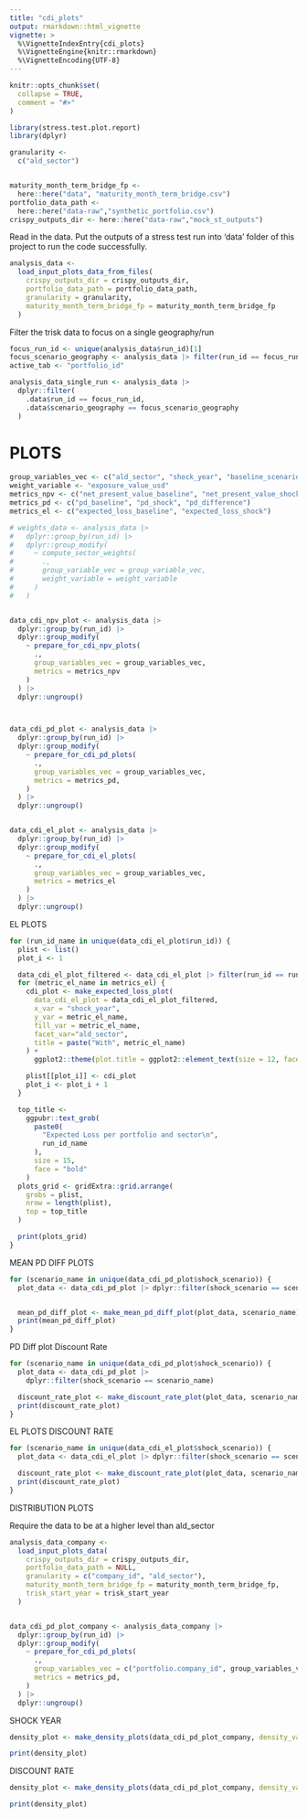 ```yaml
---
title: "cdi_plots"
output: rmarkdown::html_vignette
vignette: >
  %\VignetteIndexEntry{cdi_plots}
  %\VignetteEngine{knitr::rmarkdown}
  %\VignetteEncoding{UTF-8}
---
```


```r
knitr::opts_chunk$set(
  collapse = TRUE,
  comment = "#>"
)
```

```r
library(stress.test.plot.report)
library(dplyr)

granularity <-
  c("ald_sector")


maturity_month_term_bridge_fp <-
  here::here("data", "maturity_month_term_bridge.csv")
portfolio_data_path <-
  here::here("data-raw","synthetic_portfolio.csv")
crispy_outputs_dir <- here::here("data-raw","mock_st_outputs")

```

Read in the data. Put the outputs of a stress test run into 'data' folder of this project to run the code successfully.

```r
analysis_data <-
  load_input_plots_data_from_files(
    crispy_outputs_dir = crispy_outputs_dir,
    portfolio_data_path = portfolio_data_path,
    granularity = granularity,
    maturity_month_term_bridge_fp = maturity_month_term_bridge_fp
  )
```


Filter the trisk data to focus on a single geography/run

```r
focus_run_id <- unique(analysis_data$run_id)[1]
focus_scenario_geography <- analysis_data |> filter(run_id == focus_run_id)|> dplyr::distinct(scenario_geography) |> dplyr::pull() 
active_tab <- "portfolio_id"

analysis_data_single_run <- analysis_data |>
  dplyr::filter(
    .data$run_id == focus_run_id,
    .data$scenario_geography == focus_scenario_geography
  )
```

# PLOTS

```r
group_variables_vec <- c("ald_sector", "shock_year", "baseline_scenario", "shock_scenario", "discount_rate")
weight_variable <- "exposure_value_usd"
metrics_npv <- c("net_present_value_baseline", "net_present_value_shock", "net_present_value_difference")
metrics_pd <- c("pd_baseline", "pd_shock", "pd_difference")
metrics_el <- c("expected_loss_baseline", "expected_loss_shock")

# weights_data <- analysis_data |>
#   dplyr::group_by(run_id) |>
#   dplyr::group_modify(
#     ~ compute_sector_weights(
#       .,
#       group_variable_vec = group_variable_vec,
#       weight_variable = weight_variable
#     )
#   )


data_cdi_npv_plot <- analysis_data |>
  dplyr::group_by(run_id) |>
  dplyr::group_modify(
    ~ prepare_for_cdi_npv_plots(
      .,
      group_variables_vec = group_variables_vec,
      metrics = metrics_npv
    )
  ) |>
  dplyr::ungroup()



data_cdi_pd_plot <- analysis_data |>
  dplyr::group_by(run_id) |>
  dplyr::group_modify(
    ~ prepare_for_cdi_pd_plots(
      .,
      group_variables_vec = group_variables_vec,
      metrics = metrics_pd,
    )
  ) |>
  dplyr::ungroup()


data_cdi_el_plot <- analysis_data |>
  dplyr::group_by(run_id) |>
  dplyr::group_modify(
    ~ prepare_for_cdi_el_plots(
      .,
      group_variables_vec = group_variables_vec,
      metrics = metrics_el
    )
  ) |>
  dplyr::ungroup()
```


EL PLOTS

```r
for (run_id_name in unique(data_cdi_el_plot$run_id)) {
  plist <- list()
  plot_i <- 1

  data_cdi_el_plot_filtered <- data_cdi_el_plot |> filter(run_id == run_id_name)
  for (metric_el_name in metrics_el) {
    cdi_plot <- make_expected_loss_plot(
      data_cdi_el_plot = data_cdi_el_plot_filtered,
      x_var = "shock_year",
      y_var = metric_el_name,
      fill_var = metric_el_name,
      facet_var="ald_sector",
      title = paste("With", metric_el_name)
    ) +
      ggplot2::theme(plot.title = ggplot2::element_text(size = 12, face = "bold"))

    plist[[plot_i]] <- cdi_plot
    plot_i <- plot_i + 1
  }

  top_title <-
    ggpubr::text_grob(
      paste0(
        "Expected Loss per portfolio and sector\n",
        run_id_name
      ),
      size = 15,
      face = "bold"
    )
  plots_grid <- gridExtra::grid.arrange(
    grobs = plist,
    nrow = length(plist),
    top = top_title
  )

  print(plots_grid)
}
```

MEAN PD DIFF PLOTS

```r
for (scenario_name in unique(data_cdi_pd_plot$shock_scenario)) {
  plot_data <- data_cdi_pd_plot |> dplyr::filter(shock_scenario == scenario_name)


  mean_pd_diff_plot <- make_mean_pd_diff_plot(plot_data, scenario_name)
  print(mean_pd_diff_plot)
}
```

PD Diff plot Discount Rate

```r
for (scenario_name in unique(data_cdi_pd_plot$shock_scenario)) {
  plot_data <- data_cdi_pd_plot |>
    dplyr::filter(shock_scenario == scenario_name)

  discount_rate_plot <- make_discount_rate_plot(plot_data, scenario_name, y_var = "pd_difference")
  print(discount_rate_plot)
}
```

EL PLOTS DISCOUNT RATE

```r
for (scenario_name in unique(data_cdi_el_plot$shock_scenario)) {
  plot_data <- data_cdi_el_plot |> dplyr::filter(shock_scenario == scenario_name)

  discount_rate_plot <- make_discount_rate_plot(plot_data, scenario_name, y_var = "expected_loss_shock")
  print(discount_rate_plot)
}
```




DISTRIBUTION PLOTS

Require the data to be at a higher level than ald_sector

```r
analysis_data_company <-
  load_input_plots_data(
    crispy_outputs_dir = crispy_outputs_dir,
    portfolio_data_path = NULL,
    granularity = c("company_id", "ald_sector"),
    maturity_month_term_bridge_fp = maturity_month_term_bridge_fp,
    trisk_start_year = trisk_start_year
  )


data_cdi_pd_plot_company <- analysis_data_company |>
  dplyr::group_by(run_id) |>
  dplyr::group_modify(
    ~ prepare_for_cdi_pd_plots(
      .,
      group_variables_vec = c("portfolio.company_id", group_variables_vec),
      metrics = metrics_pd,
    )
  ) |>
  dplyr::ungroup()

```


SHOCK YEAR

```r
density_plot <- make_density_plots(data_cdi_pd_plot_company, density_var = "shock_year")

print(density_plot)
```

DISCOUNT RATE

```r
density_plot <- make_density_plots(data_cdi_pd_plot_company, density_var = "discount_rate")

print(density_plot)
```

